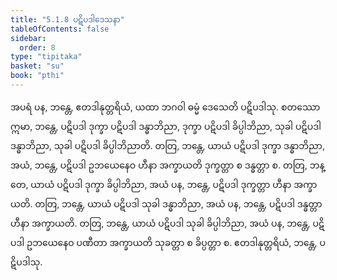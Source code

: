 ```yaml
---
title: "5.1.8 ပဋိပဒါဒေသနာ"
tableOfContents: false
sidebar:
  order: 8
type: "tipitaka"
basket: "su"
book: "pthi"
---
```



<DynamicBreadcrumb />

<Division number="152" book="pthi" e="ch" v="8" p="88">

<Paragraph number="312" book="pthi">
အပရံ ပန, ဘန္တေ, ဧတဒါနုတ္တရိယံ, ယထာ ဘဂဝါ ဓမ္မံ ဒေသေတိ ပဋိပဒါသု. စတဿော ဣမာ, ဘန္တေ, ပဋိပဒါ ဒုက္ခာ ပဋိပဒါ ဒန္ဓာဘိညာ, ဒုက္ခာ ပဋိပဒါ ခိပ္ပါဘိညာ, သုခါ ပဋိပဒါ ဒန္ဓာဘိညာ, သုခါ ပဋိပဒါ ခိပ္ပါဘိညာတိ. တတြ, ဘန္တေ, ယာယံ ပဋိပဒါ ဒုက္ခာ ဒန္ဓာဘိညာ, အယံ, ဘန္တေ, ပဋိပဒါ ဥဘယေနေဝ ဟီနာ အက္ခာယတိ ဒုက္ခတ္တာ စ ဒန္ဓတ္တာ စ. တတြ, ဘန္တေ, ယာယံ ပဋိပဒါ ဒုက္ခာ ခိပ္ပါဘိညာ, အယံ ပန, ဘန္တေ, ပဋိပဒါ ဒုက္ခတ္တာ ဟီနာ အက္ခာယတိ. တတြ, ဘန္တေ, ယာယံ ပဋိပဒါ သုခါ ဒန္ဓာဘိညာ, အယံ ပန, ဘန္တေ, ပဋိပဒါ ဒန္ဓတ္တာ ဟီနာ အက္ခာယတိ. တတြ, ဘန္တေ, ယာယံ ပဋိပဒါ သုခါ ခိပ္ပါဘိညာ, အယံ ပန, ဘန္တေ, ပဋိပဒါ ဥဘယေနေဝ ပဏီတာ အက္ခာယတိ သုခတ္တာ စ ခိပ္ပတ္တာ စ. ဧတဒါနုတ္တရိယံ, ဘန္တေ, ပဋိပဒါသု.
</Paragraph>
</Division>